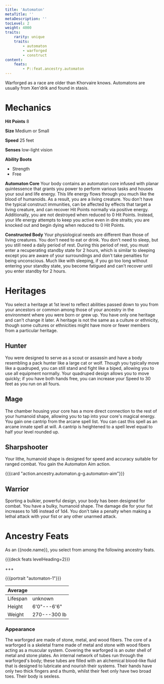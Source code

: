```yaml
---
title: 'Automaton'
metaTitle: ''
metaDescription: ''
tocLevel: 2
weight: 4000
traits:
    rarity: unique
    traits:
        - automaton
        - warforged
        - construct
content:
    feats:
        - P::feat.ancestry.automaton
---
```


Warforged as a race are older than Khorvaire knows. Automatons are usually from Xen'drik and found in stasis.

# Mechanics

**Hit Points** 8

**Size** Medium or Small

**Speed** 25 feet

**Senses** low-light vision

**Ability Boots**

-   Strength
-   Free

**Automaton Core** Your body contains an automaton core infused with planar quintessence that grants you power to perform various tasks and houses your soul and life energy. This life energy flows through you much like the blood of humanoids. As a result, you are a living creature. You don't have the typical construct immunities, can be affected by effects that target a living creature, and can recover Hit Points normally via positive energy. Additionally, you are not destroyed when reduced to 0 Hit Points. Instead, your life energy attempts to keep you active even in dire straits; you are knocked out and begin dying when reduced to 0 Hit Points.

**Constructed Body** Your physiological needs are different than those of living creatures. You don't need to eat or drink. You don't need to sleep, but you still need a daily period of rest. During this period of rest, you must enter a recuperating standby state for 2 hours, which is similar to sleeping except you are aware of your surroundings and don't take penalties for being unconscious. Much like with sleeping, if you go too long without entering your standby state, you become fatigued and can't recover until you enter standby for 2 hours.

# Heritages

You select a heritage at 1st level to reflect abilities passed down to you from your ancestors or common among those of your ancestry in the environment where you were born or grew up. You have only one heritage and can't change it later. A heritage is not the same as a culture or ethnicity, though some cultures or ethnicities might have more or fewer members from a particular heritage.

## Hunter

You were designed to serve as a scout or assassin and have a body resembling a pack hunter like a large cat or wolf. Though you typically move like a quadruped, you can still stand and fight like a biped, allowing you to use all equipment normally. Your quadruped design allows you to move quickly; if you have both hands free, you can increase your Speed to 30 feet as you run on all fours.

## Mage

The chamber housing your core has a more direct connection to the rest of your humanoid shape, allowing you to tap into your core's magical energy. You gain one cantrip from the arcane spell list. You can cast this spell as an arcane innate spell at will. A cantrip is heightened to a spell level equal to half your level rounded up.

## Sharpshooter

Your lithe, humanoid shape is designed for speed and accuracy suitable for ranged combat. You gain the Automaton Aim action.

{{{card "action.ancestry.automaton.g-g.automaton-aim"}}}

## Warrior

Sporting a bulkier, powerful design, your body has been designed for combat. You have a bulky, humanoid shape. The damage die for your fist increases to 1d6 instead of 1d4. You don't take a penalty when making a lethal attack with your fist or any other unarmed attack.

# Ancestry Feats

As an {{node.name}}, you select from among the following ancestry feats.

{{{deck feats levelHeading=2}}}

+++

{{{portrait "automaton-1"}}}

| Average  |              |
| -------- | ------------ |
| Lifespan | unknown      |
| Height   | 6'0"---6'6"  |
| Weight   | 270---300 lb |

### Appearance

The warforged are made of stone, metal, and wood fibers. The core of a warforged is a skeletal frame made of metal and stone with wood fibers acting as a muscular system. Covering the warforged is an outer shell of metal and stone plates. An internal network of tubes run through the warforged's body; these tubes are filled with an alchemical blood-like fluid that is designed to lubricate and nourish their systems. Their hands have only two thick fingers and a thumb, whilst their feet only have two broad toes. Their body is sexless.